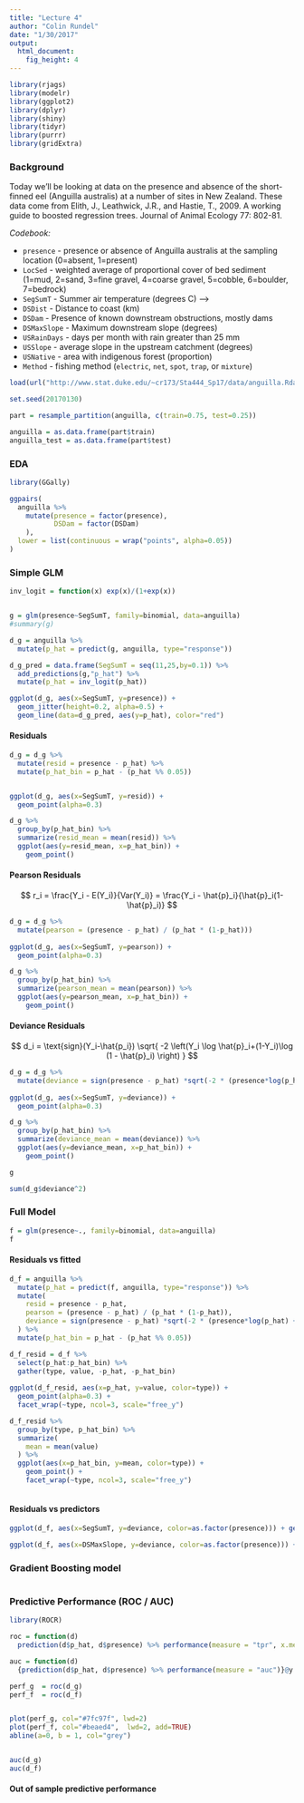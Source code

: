 ```yaml
---
title: "Lecture 4"
author: "Colin Rundel"
date: "1/30/2017"
output: 
  html_document:
    fig_height: 4
---
```


```r
library(rjags)
library(modelr)
library(ggplot2)
library(dplyr)
library(shiny)
library(tidyr)
library(purrr)
library(gridExtra)
```

### Background

Today we'll be looking at data on the presence and absence of the short-finned eel (Anguilla australis) at a number of sites in New Zealand. These data come from Elith, J., Leathwick, J.R., and Hastie, T., 2009. A working guide to boosted regression trees. Journal of Animal Ecology 77: 802-81. 

*Codebook:*

* `presence` - presence or absence of Anguilla australis at the sampling location (0=absent, 1=present)
* `LocSed` -	weighted average of proportional cover of bed sediment (1=mud, 2=sand, 3=fine gravel, 4=coarse gravel, 5=cobble, 6=boulder, 7=bedrock)
* `SegSumT` -	Summer air temperature (degrees C) -->
* `DSDist` - Distance to coast (km)
* `DSDam` -	Presence of known downstream obstructions, mostly dams
* `DSMaxSlope` - Maximum downstream slope (degrees)	
* `USRainDays` - days per month with rain greater than 25 mm
* `USSlope` - average slope in the upstream catchment (degrees)	
* `USNative` - area with indigenous forest (proportion)
* `Method` -	fishing method (`electric`, `net`, `spot`, `trap`, or `mixture`)

```r
load(url("http://www.stat.duke.edu/~cr173/Sta444_Sp17/data/anguilla.Rdata"))

set.seed(20170130)

part = resample_partition(anguilla, c(train=0.75, test=0.25))

anguilla = as.data.frame(part$train)
anguilla_test = as.data.frame(part$test)
```


### EDA

```r
library(GGally)

ggpairs(
  anguilla %>%
    mutate(presence = factor(presence),
           DSDam = factor(DSDam)
    ),
  lower = list(continuous = wrap("points", alpha=0.05))
)

```


### Simple GLM

```r
inv_logit = function(x) exp(x)/(1+exp(x))


g = glm(presence~SegSumT, family=binomial, data=anguilla)
#summary(g)

d_g = anguilla %>%
  mutate(p_hat = predict(g, anguilla, type="response"))

d_g_pred = data.frame(SegSumT = seq(11,25,by=0.1)) %>% 
  add_predictions(g,"p_hat") %>%
  mutate(p_hat = inv_logit(p_hat))

ggplot(d_g, aes(x=SegSumT, y=presence)) +
  geom_jitter(height=0.2, alpha=0.5) +
  geom_line(data=d_g_pred, aes(y=p_hat), color="red")
```

#### Residuals

```r
d_g = d_g %>%
  mutate(resid = presence - p_hat) %>%
  mutate(p_hat_bin = p_hat - (p_hat %% 0.05))


ggplot(d_g, aes(x=SegSumT, y=resid)) +
  geom_point(alpha=0.3)

d_g %>%
  group_by(p_hat_bin) %>%
  summarize(resid_mean = mean(resid)) %>%
  ggplot(aes(y=resid_mean, x=p_hat_bin)) +
    geom_point()
```

#### Pearson Residuals

$$ r_i = \frac{Y_i - E(Y_i)}{Var(Y_i)} = \frac{Y_i - \hat{p}_i}{\hat{p}_i(1-\hat{p}_i)} $$


```r
d_g = d_g %>%
  mutate(pearson = (presence - p_hat) / (p_hat * (1-p_hat)))
         
ggplot(d_g, aes(x=SegSumT, y=pearson)) +
  geom_point(alpha=0.3)   

d_g %>%
  group_by(p_hat_bin) %>%
  summarize(pearson_mean = mean(pearson)) %>%
  ggplot(aes(y=pearson_mean, x=p_hat_bin)) +
    geom_point()
```


#### Deviance Residuals

$$ d_i = \text{sign}(Y_i-\hat{p_i}) \sqrt{ -2 \left(Y_i \log \hat{p}_i+(1-Y_i)\log (1 - \hat{p}_i) \right) }  $$

```r

d_g = d_g %>%
  mutate(deviance = sign(presence - p_hat) *sqrt(-2 * (presence*log(p_hat) + (1-presence)*log(1 - p_hat) )))
         
ggplot(d_g, aes(x=SegSumT, y=deviance)) +
  geom_point(alpha=0.3)   

d_g %>%
  group_by(p_hat_bin) %>%
  summarize(deviance_mean = mean(deviance)) %>%
  ggplot(aes(y=deviance_mean, x=p_hat_bin)) +
    geom_point()

```

```r
g

sum(d_g$deviance^2)
```


### Full Model

```r
f = glm(presence~., family=binomial, data=anguilla)
f
```

#### Residuals vs fitted

```r
d_f = anguilla %>%
  mutate(p_hat = predict(f, anguilla, type="response")) %>%
  mutate(
    resid = presence - p_hat,
    pearson = (presence - p_hat) / (p_hat * (1-p_hat)),
    deviance = sign(presence - p_hat) *sqrt(-2 * (presence*log(p_hat) + (1-presence)*log(1 - p_hat) ))
  ) %>%
  mutate(p_hat_bin = p_hat - (p_hat %% 0.05))

d_f_resid = d_f %>%
  select(p_hat:p_hat_bin) %>%
  gather(type, value, -p_hat, -p_hat_bin)
  
ggplot(d_f_resid, aes(x=p_hat, y=value, color=type)) +
  geom_point(alpha=0.3) +
  facet_wrap(~type, ncol=3, scale="free_y")

d_f_resid %>%
  group_by(type, p_hat_bin) %>%
  summarize(
    mean = mean(value)
  ) %>%
  ggplot(aes(x=p_hat_bin, y=mean, color=type)) +
    geom_point() +
    facet_wrap(~type, ncol=3, scale="free_y")
  
```

 
#### Residuals vs predictors

```r
ggplot(d_f, aes(x=SegSumT, y=deviance, color=as.factor(presence))) + geom_point()

ggplot(d_f, aes(x=DSMaxSlope, y=deviance, color=as.factor(presence))) + geom_point()
```


### Gradient Boosting model

```r
```



### Predictive Performance (ROC / AUC)

```r
library(ROCR)

roc = function(d) 
  prediction(d$p_hat, d$presence) %>% performance(measure = "tpr", x.measure = "fpr") 

auc = function(d) 
  {prediction(d$p_hat, d$presence) %>% performance(measure = "auc")}@y.values[[1]]

perf_g  = roc(d_g)
perf_f  = roc(d_f)


plot(perf_g, col="#7fc97f", lwd=2)
plot(perf_f, col="#beaed4",  lwd=2, add=TRUE)
abline(a=0, b = 1, col="grey")


auc(d_g)
auc(d_f)
```



#### Out of sample predictive performance

```r

```


